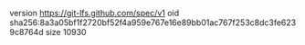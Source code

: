 version https://git-lfs.github.com/spec/v1
oid sha256:8a3a05bf1f2720bf52f4a959e767e16e89bb01ac767f253c8dc3fe6239c8764d
size 10930
